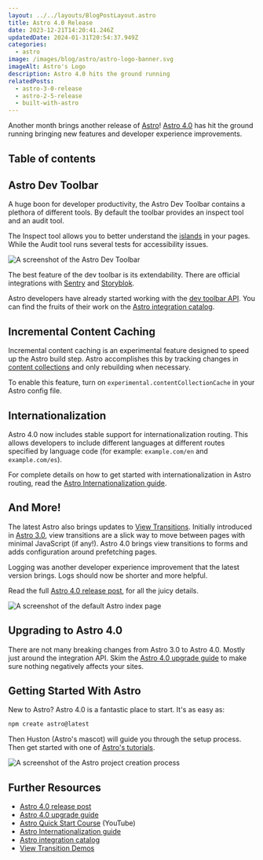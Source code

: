 ```yaml
---
layout: ../../layouts/BlogPostLayout.astro
title: Astro 4.0 Release
date: 2023-12-21T14:20:41.246Z
updatedDate: 2024-01-31T20:54:37.949Z
categories:
  - astro
image: /images/blog/astro/astro-logo-banner.svg
imageAlt: Astro's Logo
description: Astro 4.0 hits the ground running
relatedPosts:
  - astro-3-0-release
  - astro-2-5-release
  - built-with-astro
---
```


Another month brings another release of [Astro](/blog/astro/)!
[Astro 4.0](https://astro.build/blog/astro-4/) has hit the ground running bringing
new features and developer experience improvements.

## Table of contents

## Astro Dev Toolbar

A huge boon for developer productivity, the Astro Dev Toolbar contains a plethora
of different tools. By default the toolbar provides an inspect tool and an audit tool.

The Inspect tool allows you to better understand the [islands](https://docs.astro.build/en/concepts/islands/)
in your pages. While the Audit tool runs several tests for accessibility issues.

<img src="/images/blog/astro/astro-dev-toolbar.webp" alt="A screenshot of the Astro Dev Toolbar" />

The best feature of the dev toolbar is its extendability. There are official integrations
with [Sentry](https://sentry.io/) and [Storyblok](https://www.storyblok.com/).

Astro developers have already started working with the [dev toolbar API](https://docs.astro.build/en/reference/dev-toolbar-app-reference/).
You can find the fruits of their work on the [Astro integration catalog](https://astro.build/integrations/?search=&categories%5B%5D=toolbar).

## Incremental Content Caching

Incremental content caching is an experimental feature designed to speed up the
Astro build step. Astro accomplishes this by tracking changes in
[content collections](https://docs.astro.build/en/guides/content-collections/)
and only rebuilding when necessary.

To enable this feature, turn on `experimental.contentCollectionCache` in your
Astro config file.

<RandomSupport />

## Internationalization

Astro 4.0 now includes stable support for internationalization routing. This allows
developers to include different languages at different routes specified by language code
(for example: `example.com/en` and `example.com/es`).

For complete details on how to get started with internationalization in Astro routing,
read the [Astro Internationalization guide](https://docs.astro.build/en/guides/internationalization/).

## And More!

The latest Astro also brings updates to [View Transitions](https://docs.astro.build/en/guides/view-transitions/).
Initially introduced in [Astro 3.0](../astro-3-0-release/), view transitions are
a slick way to move between pages with minimal JavaScript (if any!). Astro 4.0
brings view transitions to forms and adds configuration around prefetching pages.

Logging was another developer experience improvement that the latest version brings.
Logs should now be shorter and more helpful.

Read the full [Astro 4.0 release post](https://astro.build/blog/astro-4/), for all
the juicy details.

<img src="/images/blog/astro/astro-index-page.webp" alt="A screenshot of the default Astro index page" />

<Ad />

## Upgrading to Astro 4.0

There are not many breaking changes from Astro 3.0 to Astro 4.0. Mostly just around
the integration API. Skim the [Astro 4.0 upgrade guide](https://docs.astro.build/en/guides/upgrade-to/v4/)
to make sure nothing negatively affects your sites.

## Getting Started With Astro

New to Astro? Astro 4.0 is a fantastic place to start. It's as easy as:

```bash
npm create astro@latest
```

Then Huston (Astro's mascot) will guide you through the setup process.
Then get started with one of [Astro's tutorials](https://docs.astro.build/en/tutorial/0-introduction/).

<img src="/images/blog/astro/astro-project-creation.webp" alt="A screenshot of the Astro project creation process" />


## Further Resources

- [Astro 4.0 release post](https://astro.build/blog/astro-4/)
- [Astro 4.0 upgrade guide](https://docs.astro.build/en/guides/upgrade-to/v4/)
- [Astro Quick Start Course](https://www.youtube.com/watch?app=desktop&v=XoIHKO6AkoM) (YouTube)
- [Astro Internationalization guide](https://docs.astro.build/en/guides/internationalization/)
- [Astro integration catalog](https://astro.build/integrations/)
- [View Transition Demos](https://events-3bg.pages.dev/demos/)
